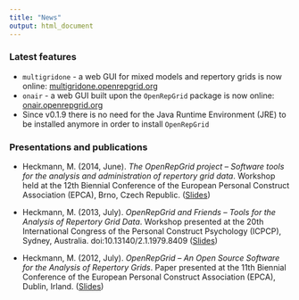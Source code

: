 ```yaml
---
title: "News"
output: html_document
---
```


### Latest features

* `multigridone` - a web GUI for mixed models and repertory grids is now  online:  [multigridone.openrepgrid.org](onair.openrepgrid.org) 
* `onair` - a web GUI built upon the `OpenRepGrid` package is 
now online: [onair.openrepgrid.org](onair.openrepgrid.org)
* Since v0.1.9 there is no need for the Java Runtime Environment (JRE) to be installed anymore in order to install `OpenRepGrid`


### Presentations and publications

* Heckmann, M. (2014, June). *The OpenRepGrid project – Software tools  for the analysis and administration of repertory  grid data*. Workshop held at the 12th Biennial Conference of the European Personal Construct Association (EPCA), Brno, Czech Republic. ([Slides](http://de.slideshare.net/markheckmann/presentation-workshop-openrepgridbrno2014))

* Heckmann, M. (2013, July). *OpenRepGrid and Friends – Tools for the Analysis of Repertory Grid Data*. Workshop presented at the 20th International Congress of the Personal Construct Psychology (ICPCP), Sydney, Australia. doi:10.13140/2.1.1979.8409 ([Slides](http://de.slideshare.net/markheckmann/openrepgrid-and-friends))

* Heckmann, M. (2012, July). *OpenRepGrid – An Open Source Software for the Analysis of Repertory Grids*. Paper presented at the  11th Biennial Conference of the European Personal Construct Association (EPCA), Dublin, Irland. ([Slides](http://de.slideshare.net/markheckmann/openrepgrid-an-r-package-for-the-analysis-of-repertory-grids))


